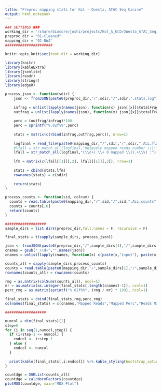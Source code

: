 ```yaml
---
title: "Preproc mapping stats for Kol - Questa, ATAC Seq Canine"
output: html_notebook
---
```


```r
### SETTINGS ###
working_dir = "/share/biocore/joshi/projects/Kol_A_UCD/Questa_ATAC_Seq_Canine_FULL/3rd_library"
preproc_dir = "01-Cleaned"
mapping_dir = "02-BWA"
######################
```

```r
knitr::opts_knit$set(root.dir = working_dir)
```

```r
library(knitr)
library(kableExtra)
library(jsonlite)
library(readr)
library(stringr)
library(edgeR)

process_json <- function(sdir) { 
    json <- fromJSON(paste0(preproc_dir,"/",sdir,"/",sdir,".stats.log"))
    
    infrag = unlist(lapply(names(json), function(x) json[[x]]$totalFragmentsInput))
    outfrag = unlist(lapply(names(json), function(x) json[[x]]$totalFragmentsOutput))
    
    perc = (outfrag/infrag)*100
    perc = sprintf("%.02f%%",perc)
    
    stats = matrix(c(rbind(infrag,outfrag,perc)), nrow=1)
    
    logfinal = read_file(paste0(mapping_dir,"/",sdir,"/",sdir,".ALL.flagstat"))
    #lfall = str_match_all(logfinal,"Uniquely mapped reads number \\|\\t(\\d+)\\n.+Uniquely mapped reads \\% \\|\\t(.+\\%)")
    lfall = str_match_all(logfinal,"(\\d+) \\+ 0 mapped \\((.+\\%) :")
    
    lfm = matrix(c(lfall[[1]][,2], lfall[[1]][,3]), nrow=1)
    
    stats = cbind(stats,lfm)
    rownames(stats) = c(sdir)
    
    return(stats)
}

process_counts <- function(sid, colnum) {
  counts = read.table(paste0(mapping_dir,"/",sid,"/",sid,".ALL.counts"),row.names = 1,sep='\t',stringsAsFactors = F,header = F,skip=3)
  counts = counts[,6]
  return(counts)
}
```

```r
###################
sample_dirs = list.dirs(preproc_dir,full.names = F, recursive = F)

final_stats = t(sapply(sample_dirs, process_json))

json <- fromJSON(paste0(preproc_dir,"/",sample_dirs[1],"/",sample_dirs[1],".stats.log"))
cnames = gsub("_\\d+","",names(json))
cnames = unlist(lapply(cnames, function(x) c(paste(x,"input"), paste(x,"output"), paste(x,"perc"))))

counts_all = sapply(sample_dirs,process_counts)
counts = read.table(paste0(mapping_dir,"/",sample_dirs[1],"/",sample_dirs[1],".ALL.counts"),row.names = 1,sep='\t',stringsAsFactors = F,header=F,skip=3)
rownames(counts_all) = rownames(counts)

rmg = as.matrix(colSums(counts_all), ncol=1)
mr = as.matrix(as.integer(final_stats[,length(cnames)-1]), ncol=1)
perc_rmg = as.matrix(sprintf("%.02f%%", (rmg / mr) * 100), ncol=1)

final_stats = cbind(final_stats,rmg,perc_rmg)
colnames(final_stats) = c(cnames,"Mapped Reads","Mapped Perc","Reads Mapped to Genes","Perc Reads Mapped to Genes")

###################
```

```r
numcol = dim(final_stats)[2]
step=6
for (i in seq(1,numcol,step)) {
  if (i+step-1 <= numcol) {
    endcol <- i+step-1
  } else {
    endcol <- numcol
  }
  
  print(kable(final_stats[,i:endcol]) %>% kable_styling(bootstrap_options = c("striped", "hover")))
}
```


```r
countdge = DGEList(counts_all)
countdge = calcNormFactors(countdge)
plotMDS(countdge, main="MDS Plot")
```

